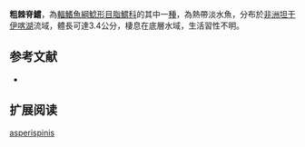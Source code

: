 {{Speciesbox
| name = 粗棘脊鱨
| image = 
| image_width = 250px
| image_caption = 
| status = NE
| status_system = IUCN3.1 
| genus = Lophiobagrus
| species = asperispinis
| authority = Bailey & Stewart, 1984
| synonyms = 
}}

'''粗棘脊鱨'''，為[[輻鰭魚綱|輻鰭魚綱]][[鯰形目|鯰形目]][[脂鱨科|脂鱨科]]的其中一[[種|種]]，為熱帶淡水魚，分布於[[非洲|非洲]][[坦干伊喀湖|坦干伊喀湖]]流域，體長可達3.4公分，棲息在底層水域，生活習性不明。

==参考文献==
*{{FishBase_species|genus=Lophiobagrus|species=asperispinis|year=2015|month=6}}

== 扩展阅读 ==
{{refbegin}}
{{wikispecies-inline|Lophiobagrus asperispinis|粗棘脊鱨}}
{{refend}}
{{Taxonbar|from=Q5395776}}

[[Category:脊鱨屬|asperispinis]]